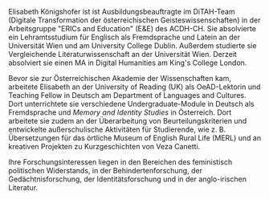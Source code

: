Elisabeth Königshofer ist ist Ausbildungsbeauftragte im DiTAH-Team (Digitale Transformation der österreichischen Geisteswissenschaften) in der Arbeitsgruppe "ERICs and Education" (E\&E) des ACDH-CH. Sie absolvierte ein Lehramtsstudium für Englisch als Fremdsprache und Latein an der Universität Wien und am University College Dublin. Außerdem studierte sie Vergleichende Literaturwissenschaft an der Universität Wien. Derzeit absolviert sie einen MA in Digital Humanities am King's College London.

Bevor sie zur Österreichischen Akademie der Wissenschaften kam, arbeitete Elisabeth an der University of Reading (UK) als OeAD-Lektorin und Teaching Fellow in Deutsch am Department of Languages and Cultures. Dort unterrichtete sie verschiedene Undergraduate-Module in Deutsch als Fremdsprache und *Memory and Identity Studies* in Österreich. Dort arbeitete sie zudem an der Überarbeitung von Beurteilungskriterien und entwickelte außerschulische Aktivitäten für Studierende, wie z. B. Übersetzungen für das örtliche Museum of English Rural Life (MERL) und an kreativen Projekten zu Kurzgeschichten von Veza Canetti.

Ihre Forschungsinteressen liegen in den Bereichen des feministisch politischen Widerstands, in der Behindertenforschung, der Gedächtnisforschung, der Identitätsforschung und in der anglo-irischen Literatur.
